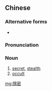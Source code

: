 {{also|隐密}}
==Chinese==
{{zh-forms|s=隐密}}

===Alternative forms===
* {{zh-l|隠密}}

===Pronunciation===
{{zh-pron
|m=yǐnmì
|c=jan2 mat6
|cat=n
}}

===Noun===
{{zh-noun}}

# [[secret]], [[stealth]]
# [[occult]]

[[mg:隱密]]